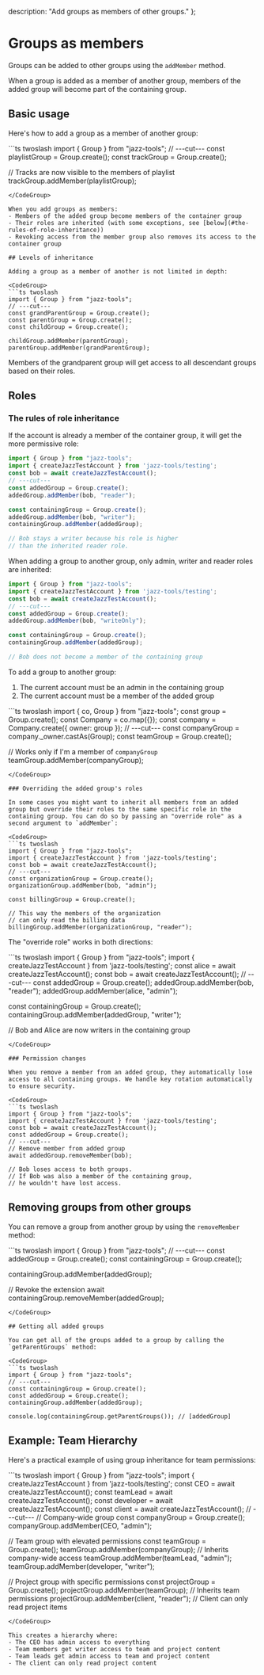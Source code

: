 
  description: "Add groups as members of other groups."
};

# Groups as members

Groups can be added to other groups using the `addMember` method.

When a group is added as a member of another group, members of the added group will become part of the containing group.

## Basic usage

Here's how to add a group as a member of another group:

<CodeGroup>
```ts twoslash
import { Group } from "jazz-tools";
// ---cut---
const playlistGroup = Group.create();
const trackGroup = Group.create();

// Tracks are now visible to the members of playlist
trackGroup.addMember(playlistGroup);
```
</CodeGroup>

When you add groups as members:
- Members of the added group become members of the container group
- Their roles are inherited (with some exceptions, see [below](#the-rules-of-role-inheritance))
- Revoking access from the member group also removes its access to the container group

## Levels of inheritance

Adding a group as a member of another is not limited in depth:

<CodeGroup>
```ts twoslash
import { Group } from "jazz-tools";
// ---cut---
const grandParentGroup = Group.create();
const parentGroup = Group.create();
const childGroup = Group.create();

childGroup.addMember(parentGroup);
parentGroup.addMember(grandParentGroup);
```
</CodeGroup>

Members of the grandparent group will get access to all descendant groups based on their roles.

## Roles

### The rules of role inheritance

If the account is already a member of the container group, it will get the more permissive role:
<CodeGroup>
```ts twoslash
import { Group } from "jazz-tools";
import { createJazzTestAccount } from 'jazz-tools/testing';
const bob = await createJazzTestAccount();
// ---cut---
const addedGroup = Group.create();
addedGroup.addMember(bob, "reader");

const containingGroup = Group.create();
addedGroup.addMember(bob, "writer");
containingGroup.addMember(addedGroup);

// Bob stays a writer because his role is higher
// than the inherited reader role.
```
</CodeGroup>

When adding a group to another group, only admin, writer and reader roles are inherited:
<CodeGroup>
```ts twoslash
import { Group } from "jazz-tools";
import { createJazzTestAccount } from 'jazz-tools/testing';
const bob = await createJazzTestAccount();
// ---cut---
const addedGroup = Group.create();
addedGroup.addMember(bob, "writeOnly");

const containingGroup = Group.create();
containingGroup.addMember(addedGroup);

// Bob does not become a member of the containing group
```
</CodeGroup>

To add a group to another group:

1. The current account must be an admin in the containing group
2. The current account must be a member of the added group

<CodeGroup>
```ts twoslash
import { co, Group } from "jazz-tools";
const group = Group.create();
const Company = co.map({});
const company = Company.create({ owner: group });
// ---cut---
const companyGroup = company._owner.castAs(Group);
const teamGroup = Group.create();

// Works only if I'm a member of `companyGroup`
teamGroup.addMember(companyGroup);
```
</CodeGroup>

### Overriding the added group's roles

In some cases you might want to inherit all members from an added group but override their roles to the same specific role in the containing group. You can do so by passing an "override role" as a second argument to `addMember`:

<CodeGroup>
```ts twoslash
import { Group } from "jazz-tools";
import { createJazzTestAccount } from 'jazz-tools/testing';
const bob = await createJazzTestAccount();
// ---cut---
const organizationGroup = Group.create();
organizationGroup.addMember(bob, "admin");

const billingGroup = Group.create();

// This way the members of the organization
// can only read the billing data
billingGroup.addMember(organizationGroup, "reader");
```
</CodeGroup>

The "override role" works in both directions:

<CodeGroup>
```ts twoslash
import { Group } from "jazz-tools";
import { createJazzTestAccount } from 'jazz-tools/testing';
const alice = await createJazzTestAccount();
const bob = await createJazzTestAccount();
// ---cut---
const addedGroup = Group.create();
addedGroup.addMember(bob, "reader");
addedGroup.addMember(alice, "admin");

const containingGroup = Group.create();
containingGroup.addMember(addedGroup, "writer");

// Bob and Alice are now writers in the containing group
```
</CodeGroup>

### Permission changes

When you remove a member from an added group, they automatically lose access to all containing groups. We handle key rotation automatically to ensure security.

<CodeGroup>
```ts twoslash
import { Group } from "jazz-tools";
import { createJazzTestAccount } from 'jazz-tools/testing';
const bob = await createJazzTestAccount();
const addedGroup = Group.create();
// ---cut---
// Remove member from added group
await addedGroup.removeMember(bob);

// Bob loses access to both groups.
// If Bob was also a member of the containing group,
// he wouldn't have lost access.
```
</CodeGroup>

## Removing groups from other groups

You can remove a group from another group by using the `removeMember` method:

<CodeGroup>
```ts twoslash
import { Group } from "jazz-tools";
// ---cut---
const addedGroup = Group.create();
const containingGroup = Group.create();

containingGroup.addMember(addedGroup);

// Revoke the extension
await containingGroup.removeMember(addedGroup);
```
</CodeGroup>

## Getting all added groups

You can get all of the groups added to a group by calling the `getParentGroups` method:

<CodeGroup>
```ts twoslash
import { Group } from "jazz-tools";
// ---cut---
const containingGroup = Group.create();
const addedGroup = Group.create();
containingGroup.addMember(addedGroup);

console.log(containingGroup.getParentGroups()); // [addedGroup]
```
</CodeGroup>

## Example: Team Hierarchy

Here's a practical example of using group inheritance for team permissions:

<CodeGroup>
```ts twoslash
import { Group } from "jazz-tools";
import { createJazzTestAccount } from 'jazz-tools/testing';
const CEO = await createJazzTestAccount();
const teamLead = await createJazzTestAccount();
const developer = await createJazzTestAccount();
const client = await createJazzTestAccount();
// ---cut---
// Company-wide group
const companyGroup = Group.create();
companyGroup.addMember(CEO, "admin");

// Team group with elevated permissions
const teamGroup = Group.create();
teamGroup.addMember(companyGroup); // Inherits company-wide access
teamGroup.addMember(teamLead, "admin");
teamGroup.addMember(developer, "writer");

// Project group with specific permissions
const projectGroup = Group.create();
projectGroup.addMember(teamGroup); // Inherits team permissions
projectGroup.addMember(client, "reader"); // Client can only read project items
```
</CodeGroup>

This creates a hierarchy where:
- The CEO has admin access to everything
- Team members get writer access to team and project content
- Team leads get admin access to team and project content
- The client can only read project content
